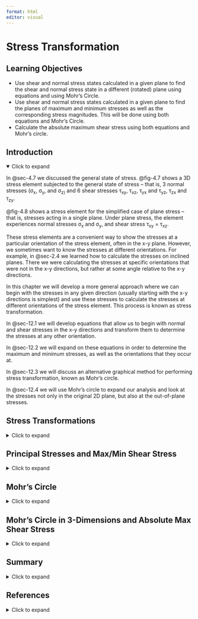 ```yaml
---
format: html
editor: visual
---
```


# Stress Transformation {#sec-stress-transformation}

::: {.callout-note icon="false"}
## Learning Objectives

-   Use shear and normal stress states calculated in a given plane to find the shear and normal stress state in a different (rotated) plane using equations and using Mohr’s Circle.
-   Use shear and normal stress states calculated in a given plane to find the planes of maximum and minimum stresses as well as the corresponding stress magnitudes. This will be done using both equations and Mohr’s Circle.
-   Calculate the absolute maximum shear stress using both equations and Mohr’s circle.
:::

## Introduction {.unnumbered}

<details open>

<summary>Click to expand</summary>

In @sec-4.7 we discussed the general state of stress. @fig-4.7 shows a 3D stress element subjected to the general state of stress – that is, 3 normal stresses (σ~x~, σ~y~, and σ~z)~ and 6 shear stresses τ~xy~, τ~xz~, τ~yx~ and τ~yz~, τ~zx~ and τ~zy~.

@fig-4.8 shows a stress element for the simplified case of plane stress – that is, stresses acting in a single plane. Under plane stress, the element experiences normal stresses σ~x~ and σ~y~, and shear stress τ~xy~ = τ~xz~.

These stress elements are a convenient way to show the stresses at a particular orientation of the stress element, often in the x-y plane. However, we sometimes want to know the stresses at different orientations. For example, in @sec-2.4 we learned how to calculate the stresses on inclined planes. There we were calculating the stresses at specific orientations that were not in the x-y directions, but rather at some angle relative to the x-y directions.

In this chapter we will develop a more general approach where we can begin with the stresses in any given direction (usually starting with the x-y directions is simplest) and use these stresses to calculate the stresses at different orientations of the stress element. This process is known as stress transformation.

In @sec-12.1 we will develop equations that allow us to begin with normal and shear stresses in the x-y directions and transform them to determine the stresses at any other orientation.

In @sec-12.2 we will expand on these equations in order to determine the maximum and minimum stresses, as well as the orientations that they occur at.

In @sec-12.3 we will discuss an alternative graphical method for performing stress transformation, known as Mohr’s circle.

In @sec-12.4 we will use Mohr’s circle to expand our analysis and look at the stresses not only in the original 2D plane, but also at the out-of-plane stresses.

</details>

## Stress Transformations {#sec-12.1}

<details>

<summary>Click to expand</summary>

The choice of a coordinate system to use when calculating stresses for a given loading condition is often chosen based on convenience, or what is considered to be the most straight forward system for the given loading directions and the geometrical orientation of the body. For example, consider the simple case of an axial load applied to a rectangular bar as shown in @fig-12.1. It is convenient to use a coordinate system in which one axis aligns with the longitudinal axis of the bar and the other two axis aligned with the edges of the cross-section. With this coordinate system, the general stress state can be quickly determined to consist of only a normal stress in the x direction. We can represent the state of stress at a given point, say point H, on a stress element. Remember that this stress element is actually a 3D object even though we typically draw a 2D plane view of the element.

![For simplicity, the x,y,z coordinate axes are cbosen to line up with the direction of loading and the longitudinal axis of the bar](images/CH12%20figures/figure%2012.1.png){#fig-12.1 fig-align="center" width="559"}

However, the coordinate systems that are the most straightforward to base stress calculations on do not always represent the directions for which the stress levels are the most critical. In the above example, if the bar consists of two sections glued together at an angle, or if the bar is made of wood or composite material with the grains or fibers running at angle to the horizontal, one might be concerned with the level of stress parallel and/or perpendicular to the joint surface (or grains/fibers).

@fig-12.2 shows an air duct which is part of a heat pump system and is subject to internal air pressure. Pressure vessels will be discussed in @sec-thin-walled-pressure-vessels and it will be shown that equations to calculate stress based on pressure and geometrical parameters in the longitudinal and hoop directions can be straightforwardly derived. However, as is the case for the duct in the figure, pressure vessels can often be made with welded seams wound in a helical pattern that forms an angle with the horizontal and vertical axes. It would be important to know the stresses in the directions parallel and perpendicular to these seams to ensure that the joint could tolerate the loading.

![A pressurized duct is fabricated with welding in a helical pattern](images/CH12%20figures/figure%2012.2.png){#fig-12.2 fig-align="center" width="405"}

Now we’ll use trigonometry to develop a general set of equations to transform stresses from one set of coordinate axes to another. Consider a stress element representing the state of stress at a point in the *xy* plane as shown in @fig-12.3. If we want to use the known stresses in the *xy* coordinate system to find the stresses parallel and perpendicular to a different plane, represented by the incline shown on the element, we can cut through the element at the appropriate angle and consider the free body diagram on the cut section. The FBD of the cut element shows the known stresses on the uncut sides of the element and the unknown internal reaction normal and shear stresses, σ~n~ and τ~nt~, on the cut side of the element. The internal reactions are represented in the directions for which we want to know the stress state.

![Stress element cut along plane of interest](images/CH12%20figures/figure%2012.3.png){#fig-12.3 fig-align="center" width="612"}

Consider the area of the cut side of the element on which σ~n~ and τ~nt~ act to be dA’. By applying trigonometry we can say that the area of the side on which σ~x~ acts, dA~x~, is:

$$
d A_x=d A^{\prime}(\sin \beta)=d A^{\prime} \cos (\theta)
$$

and the area of the side on which σ~y~ acts is:

$$
d A_x=d A^{\prime}(\cos \beta)=d A^{\prime} \sin (\theta)
$$

We can apply equilibrium to obtain expressions for σ~n~ and τ~nt~ if we express the stress components as forces and resolve those forces into the n and t directions. The force corresponding to each direction of stress is obtained by multiplying the stress with the area it acts on (i.e., the force corresponding to σ~x~ is σ~x~\*dA~x~).

From σ~x~ we have:

$$
\begin{aligned}
& F_n=-\sigma x^* d A x^* \cos (\theta)=-\sigma x^* d A^{\prime} \cos (\theta) \cos (\theta) \\
& \mathrm{Ft}=\sigma x^* \mathrm{~d} A x^* \sin (\theta)=\sigma x^* d A^{\prime} \cos (\theta) \sin (\theta)
\end{aligned}
$$

From σ~y~ we have:

$$
\begin{aligned}
& F_n=-\sigma y^* d A y^* \sin (\theta)=-\sigma y^* d A^{\prime} \sin (\theta) \sin (\theta) \\
& F t=-\sigma y^* d A y^* \cos (\theta)=-\sigma y^* d A^{\prime} \cos (\theta) \sin (\theta)
\end{aligned}
$$

From the vertical shear stress acting on the x-face we have:

$$
\begin{aligned}
& F n=-\tau_{xy}{ }^* d A x^* \sin (\theta)=-\tau x y^* d A^{\prime} \cos (\theta) \sin (\theta) \\
& F t=-\tau_{xy}{ }^* d A x^* \cos (\theta)=-\tau x y^* d A^{\prime} \cos (\theta) \cos (\theta)
\end{aligned}
$$

From the horizontal shear stress acting on the y face we have:

$$
\begin{aligned}
& \mathrm{Fn}=-\tau_{xy} *^* d A x^* \cos (\theta)=-\tau x y^* d^{\prime} \sin (\theta) \cos (\theta) \\
& F t=\tau_{xy}{ }^* d A y^* \sin (\theta)=\tau_{x y}^* d A^{\prime} \sin (\theta) \sin (\theta)
\end{aligned}
$$

Applying equilibrium in the n and t directions:

$$
\begin{gathered}
\sum F_n=-\sigma_x * d A^{\prime} * \cos ^2(\theta)-\sigma_y * d A^{\prime} * \sin ^2(\theta)-2 \tau_{x y} * d A^{\prime} * \cos (\theta) \sin (\theta)=0 \\
\sum F_t=\sigma_x * d A^{\prime} * \cos (\theta) \sin (\theta)-\sigma_y * d A^{\prime} * \cos (\theta) \sin (\theta)+\tau_{x y} * d A^{\prime} *\left(\sin ^2(\theta)-\cos ^2(\theta)\right) \\
+\tau_{n t} d A^{\prime}=0
\end{gathered}
$$

Solving the equations for σ~n~ and τ~nt~ and simplifying terms gives:

$$
\begin{aligned}
& \sigma_n=\sigma_x \cos ^2(\theta)+\sigma_y \sin ^2(\theta)+2 \tau_{x y} \sin (\theta) \cos (\theta) \\
& \tau_{n t}=-\left(\sigma_x-\sigma_y\right) \cos (\theta) \sin (\theta)+\tau_{x y}\left(\cos ^2(\theta)-\sin ^2(\theta)\right)
\end{aligned}
$$

These equations are known as the **stress transformation equations**.

Alternatively, implementing the trig identities:

$$
\begin{gathered}
\cos ^2(\theta)=\frac{1+\cos (2 \theta)}{2} \\
\sin ^2(\theta)=\frac{1-\cos (2 \theta)}{2} \\
\sin (2 \theta)=2 \sin (\theta) \cos (\theta) \\
\cos (2 \theta)=\cos ^2(\theta)-\sin ^2(\theta)
\end{gathered}
$$

The transformation equations can also be expressed as:

$$
\boxed{\begin{aligned}
\sigma_n & =\frac{\sigma_x+\sigma_y}{2}+\frac{\sigma_x-\sigma_y}{2} \cos (2 \theta)+\tau_{x y} \sin (2 \theta) \\
\tau_{n t} & =-\frac{\sigma_x-\sigma_y}{2} \sin (2 \theta)+\tau_{x y} \cos (2 \theta)
\end{aligned}}
$$ {#eq-12.1}

| *where*
| *𝜎~n~ = Average normal stress perpendicular to the inclined plane \[Pa, psi\]*
| *𝜏~nt~ = Average shear stress parallel to the inclined plane \[Pa, psi\]*
| *𝜎~x~ = Average normal stress in the x-direction, prior to any transformation \[Pa, psi\]*
| *𝜎~y~ = Average normal stress in the y-direction, prior to any transformation \[Pa, psi\]*
| *𝜏~xy~ = Average shear stress in the xy plane, prior to any transformation \[Pa, psi\]*
| *𝜃 = Angle between x-axis and transformed stress being caculated \[*$^\circ$*, rad\]*

Either set of transformation equations will work. The choice over which set to use is based on personal preference.

The stress transformation equations can be used to take a set of stresses calculated in the chosen coordinate system (xy) and transform them to a different coordinate system (*x’y’*), as shown in @fig-12.4. With θ defined to be the angle between the x-axis and the normal to the plane of interest as shown in @fig-12.3, the σ~n~ equation gives the stress on the rotated x-face, which we will call the σ~x’~. To find σ~y’~, the normal stress on the rotated y-face, we can simply sub an angle of (90° + θ) into the σ~n~ equation since the y’ axis would be rotated an additional 90° form the x-axis. Also note that substituting θ into the τ~nt~ equation gives τ~x’y’~.

![The angle θ is defined to be the angle between the original x axis and the normal to the plane of interest. Subbing θ into the stress transformation equations gives σ~x’~ and τ~x’y~ whle subbing in ( 90° + θ) gives σ~y’~.](images/CH12%20figures/figure%2012.4.png){#fig-12.4 fig-align="center" width="462"}

Another way to quickly determine the normal stress along the y’ axis once σ~x’~ is known is to make use of the concept of [stress invariance]{.underline} which is the idea that sum of the normal stresses (σ~x~ + σ~y~) remains constant regardless of the plane in which they are calculated. Put another way, the stress invariance principle allows us to say that (σ~x~ + σ~y~) = (σ~x’~ + σ~y’~).

The angle of incline may be measured and given relative to a variety of reference axes. It is imperative that one understands which angle to substitute into the transformation equations given above. To ensure you have the correct angle, take the following steps and see @fig-12.5:

1.  Draw a line that represents the plane of interest

2.  Draw the x-axis positive going towards the right

3.  Draw the axis normal to the plane of interest. It does not matter if you draw the normal axis as oriented counterclockwise or clockwise from the x-axis as long as you use the correct sign for the angle (see step 4).

4.  Determine the angle that goes from the x-axis to the normal axis. This angle is θ. If the direction from the x-axis to the normal axis is counterclockwise, then θ should be taken to be positive. If the direction from the x-axis to the normal axis is clockwise, then θ should be taken to be negative.

![Draw a sketch of the x-axis and the normal axis to ensure you use the correct magnitude and sign for θ in the stress transformation equations.](images/CH12%20figures/figure%2012.5.png){#fig-12.5 fig-align="center" width="458"}

Finally, one should note that the transformation equations were derived based on stresses given in the the x-y plane where x is the horizontal axis positive to the right and y is the vertical axis positive upwards. If a plane other than the xy plane is being used for the general stress calculations, or if the x and y axes are oriented in the opposite configuration, the rule to follow would be to substitute the stress normal to the vertical faces of the element in for the σ~x~ terms of the equations and the stress normal to the horizontal faces of the element in the σ~y~ terms of the equations. For example, given the stress element in @fig-12.6, one would substitute σ~z~ = 90 MPa in for the σx terms of the stress transformation equations, σ~x~ = -150 MPa in for the σ~y~ terms, and τ~xz~ = -16 MPa in for the τ~xy~ terms.

![Element drawn in the xz plane](images/CH12%20figures/figure%2012.6.png){#fig-12.6 fig-align="center" width="394"}

@exm-12.1 and @exm-12.2 below illustrate the use of the stress of transformation equations.

::: {.callout-tip collapse="true" icon="false"}
## Example 12.1

::: {#exm-12.1}
<p>

</p>

The general stress state at a point on a hollow pipe formed with spiral welds inclined to an angle β with respect to the horizontal is shown below. For stress magnitudes given as follows: Sx = 128 MPa, *S~y~* = 80 MPa, Sxy = 75.45 MPa, and β = 42°. Determine the stress parallel and perpendicular to weld.

![](images/CH12%20figures/example%2012.1%20part%201.png){fig-align="center" width="519"}

::: {.callout-tip collapse="true" icon="false"}
## Solution

The stress parallel and perpendicular to the weld can be found by applying the stress transformation equations with σ~x~ = 128 MPa, σ~y~ = 80 MPa, and τ~xy~ = -75.45 MPa:

$$
\begin{aligned}
& \sigma_n=\sigma_x \cos ^2(\theta)+\sigma_y \sin ^2(\theta)+2 \tau_{x y} \sin (\theta) \cos (\theta) \\
& \tau_{n t}=-\left(\sigma_x-\sigma_y\right) \cos (\theta) \sin (\theta)+\tau_{x y}\left(\cos ^2(\theta)-\sin ^2(\theta)\right)
\end{aligned}
$$

Notice that the normal stresses are positive since they are both shown to be tensile on the given stress element but the shear stress is negative based on the fact that the shear stress arrow goes in the negative y direction on the positive x-face (the same conclusion can be drawn by observing any of the other faces).

Before performing the calculation, the appropriate angle θ must also be found. The plane of interest in this as is the plane of the weld which is represented by the line representing the spiral. The angle θ needed to substitute into the equations is the angle between the x-axis and th normal axis to the weld. Based on the normal axis below the x-axis, we can see θ is θ = -(90 – β) = -48°. The angle is negative since it is a clockwise rotation to get from the x axis to the n-axis below.

We could also base θ on the dashed normal axis, in which case the magnitude of θ would be θ = 180° – 48° = 132°. This angle is positive since the rotation from the x-axis to the dashed normal axis is counterclockwise.

![](images/CH12%20figures/example%2012.1%20part%202.png){fig-align="center" width="340"}

So with σ~x~ = 128 MPa, σ~y~ = 80 MPa, τ~xy~ = -75.45 MPa, and θ = -48° (or +132°), **the stress normal to the weld is σ~n~ = 139.0 MPa. The stress parallel to the weld is τ~nt~ = 31.76 MPa.**
:::
:::
:::

::: {.callout-tip collapse="true" icon="false"}
## Example 12.2

::: {#exm-12.2}
<p>

</p>

The stresses shown act at a point in a stressed body as shown. Normal and shear stress magnitudes acting on horizontal and vertical planes at the point are *S~x~* = 1700 psi, *S~y~* = 800 psi, and *S~xy~* = 790 psi. Determine the normal (positive if tensile, negative if compressive) and shear stresses at this point on the inclined plane shown. Assume β = 36°.

![](images/CH12%20figures/example%2012.2%20part%201.png){fig-align="center" width="301"}

::: {.callout-tip collapse="true" icon="false"}
## Solution

We will first determine the angle θ that we need for the stress transformation equations. Recall the the process described in @sec-12.1:

1.  Draw a line that represents the plane of interest

2.  Draw the x-axis positive going towards the right

3.  Draw the axis normal to the plane of interest. It does not matter if you draw the normal axis as oriented counterclockwise or clockwise from the x-axis as long as you use the correct sign for the angle (see step 4).

4.  Determine the angle that goes from the x-axis to the normal axis. This angle is θ. If the direction from the x-axis to the normal axis is counterclockwise, then θ should be taken to be positive. If the direction from the x-axis to the normal axis is clockwise, then θ should be taken to be negative.

![](images/CH12%20figures/example%2012.2%20part%202.png){fig-align="center" width="303"}

Either angle labeled θ in the illustration will work and produce the same results. In this example, we will use the smaller of the two:

θ = 90 – β = 54°.

The angle is positive since the n-axis is rotated counterclockwise from the positive x-axis.

With θ determined, the only thing left to do is make the subsitutions into the stress transformation equations and calculate. Note that the σn equation will give us the normal stress on the rotated x-face (x’), so will need to also calculate σn with the angle (θ + 90°) to get σy’ or use the stress invariance concept: (σx + σy = σx’ + σy’)

Substituting σ~x~ = -1700 psi (negative since it is shown to be compressive), σ~y~ = 800 psi, τ~xy~ = 790 psi, and θ = 54° into:

$$
\begin{aligned}
& \sigma_n=\frac{\sigma_x+\sigma_y}{2}+\frac{\sigma_x-\sigma_y}{2} \cos (2 \theta)+\tau_{x y} \sin (2 \theta) \\
& \tau_{n t}=-\frac{\sigma_x-\sigma_y}{2} \sin (2 \theta)+\tau_{x y} \cos (2 \theta)
\end{aligned}
$$

Gives σ~x’~ = 687.6 psi and τ~x’y’~ = 945 psi.

Furthermore, applying stress invariance: -1700 psi + 800 psi = 687.6 psi + σ~y’~ gives σ~y'~ = -1588 psi

**σ~x’~ = 687.6 psi**

**τ~x’y’~ = 945 psi**

**σ~y'~ = -1588 psi**
:::
:::
:::

::: {.callout-warning icon="false"}
## Step-by-step: Stress transformation

Given a general stress state (σx, σy, and τxy) at a point in the x-y plane where x is the horizontal axis positive to the right and y is the vertical axis positive upwards:

1.  Establish the angle θ that corresponds to the angle of rotation between the positive x-axis and the axis normal (x’) to the plane of interest. Remember to make the angle negative if the rotation is clockwise from the x axis to the normal axis and positive if the rotation is counterclockwise.

2.  Substitute in the stresses with appropriate sign and the angle θ with appropriate sign into the stress transformation equations to find σ~n~ and τ~nt~. Remember that normal stresses are negative if compressive and positive if tensile, shear stresses are positive if the shear stress arrow on the positive x face points in the positive y direction and negative otherwise. This will give σ~x’~ and τ~x’y’~.

3.  Use (θ+90°) in the σ~n~ transformation equation or the concept of stress invariance (σx + σy = σx’ + σy’) to find σy’.
:::

</details>

## Principal Stresses and Max/Min Shear Stress {#sec-12.2}

<details>

<summary>Click to expand</summary>

Often, the plane we would be the most concerned with is the one on which the normal stress or the shear stress is at a maximum or minimum. The maximum and minimum normal stresses are referred to as the principal stresses (σ~1~ and σ~2~) and the planes on which they act (described by angle of rotation of the stress element, θ~p1~ and θ~p2~) are the principal planes. The maximum and minimum shear stresses are simply referred to as the maximum and minimum shear stress, respectively, and the planes on which they occur are referred to simply as the planes of maximum and minimum shear stress (denoted as θ~s1~ and θ~s2~).

It is important to note that in this section, only rotations within a two dimensional plane are being considered. As will be seen in @sec-12.4, the principal planes and principal stresses are the same even when considering out of plane rotation of the stress element (see @fig-12.7), but the max shear stress could be different. Therefore, the max and min sheer stress as determined by the below derived equations will be referred to as the max/min *in-plane* shear stress.

![The max shear stress obtained from in-plane rotations of the stress element may not be the same as the max shear stress when considering out of plane rotation as well. This section describes how to find the max/min in-plane shear stress.](images/CH12%20figures/figure%2012.7.png){#fig-12.7 fig-align="center" width="571" height="207"}

As we rotate the stress element and the angle θ changes, the stress changes in a predictable way. @fig-12.8 shows the variation of normal stress σx’ with angle θ. The principal stresses can be seen to occur at specific values of θ. These angles will be 90° apart from one another. A similar graph could be drawn for τx’y’.

![Plot showing how normal stress σx’ varies with angle θ.](images/CH12%20figures/figure%2012.8.png){#fig-12.8 fig-align="center" width="374"}

Since these stresses are maximums and minimums (i.e., the slope of the curve is zero at these points) and since the transformation equations derived in @sec-12.1 are functions in terms of the plane rotation angle θ, we can simply take the derivates of the two equations and set them equal to zero to find the angles at which we would get the maximum and minimum of each type of stress. Using the second set of transformation equations derived in @sec-12.1 (though the first set would yield the same results):

$$
\begin{aligned}
& \frac{d \sigma_n}{d \theta}=-\left(\sigma_x-\sigma_y\right) \sin \left(2 \theta_p\right)+2 \tau_{x y} \cos \left(2 \theta_p\right)=0 \\
& \frac{d \tau_{n t}}{d \theta}=-\left(\sigma_x-\sigma_y\right) \cos \left(2 \theta_s\right)-2 \tau_{x y} \sin \left(2 \theta_s\right)=0
\end{aligned}
$$

Notice that θ is subscripted with a p in the first equation since this theta represents a principal plane as defined above. Similarly, θ is subscripted with and S in the second equation since this theta represents a plane of max or min in-plane shear stress.

These equations can be rearranged to isolate Tan (2θ) on one side and subsequently used to find θp and θs values:

$$
\boxed{\begin{aligned}
\tan \left(2 \theta_p\right) & =\frac{2 \tau_{x y}}{\left(\sigma_x-\sigma_y\right)} \\
\tan \left(2 \theta_s\right) & =-\frac{\left(\sigma_x-\sigma_y\right)}{2 \tau_{x y}}
\end{aligned}}
$$ {#eq-12.2}

| *where*
| *𝜃~p~ = Orientation of one of the principal planes, with respect to the x-axis \[*$^\circ$*, rad\]*
| *𝜃~s~ = Orientation of one of the maximum shear planes, with respect to the x-axis \[*$^\circ$*, rad\]*
| *𝜏~xy~ = Average shear stress in the xy plane, prior to any transformation \[Pa, psi\]*
| *𝜎~x~ = Average normal stress in the x-direction, prior to any transformation \[Pa, psi\]*
| *𝜎~y~ = Average normal stress in the y-direction, prior to any transformation \[Pa, psi\]*

Once the angles associated with the planes of extreme stresses are determined, they can be substituted into the stress transformation equation of @sec-12.1 along with the stresses in the given plane to find the principal stresses and max/min shear stress.

A few calculation details that it will be helpful to remember are:

1.  The inverse tangent function has two possible solutions. One solution would be the angle that will be reported by a calculator, and the other possible answer is the angle that is that angle plus or minus 180°. So if you use your calculator to solve the Tan (2θp) equation, you would take half that to get the first principle angle and then add or subtract 90 degrees to that principal angle to get the second. The same idea applies to finding the two θ~s~ angles.

2.  By convention, the *most positive* of the two principal stresses is denoted as σ~1~. The other principal stress is then σ~2~. The angle that produces that σ~1~ stress is θ~p1~ and the angle that produces σ~2~ is θ~p2~.

3.  The max and min in-plane shear stresses will always turn out to be equal in magnitude by opposite in sign, or in other words, the minimum shear stress is always the negative of the maximum shear stress. As with the principal planes and stresses, one would need to substitute one of the θ~s~ angles into the shear stress transformation equation to determine which angle corresponds to the maximum in-plane shear stress and which corresponds to the minimum.

4.  The angles of maximum and minimum shear stresses are 90° apart from each other, and 45° apart from the principal directions. If one principal direction is found to be, for example, 40° then the other principal direction can be determined as either (40° + 90° =) 130° or (40° - 90° =) -50°. The angles of maximum and minimum in-plane shear stress can then be determined as either (40° + 45° =) 95° or (40° - 45° =) - 5°. It is also acceptable to add or subtract 45° from 130° or from – 50°.

5.  Given the variety of different of possible correct angles, we will use a convention that principal directions and angles of maximum and minimum shear stress will be calculated in the range – 90° ≤ θ ≤ + 90°.

If desired, the principal stresses and max./min. shear stresses can be calculated directly without first finding the principal directions:

$$
\boxed{\begin{gathered}
\sigma_{1,2}=\frac{\sigma_x+\sigma_y}{2} \pm \sqrt{\left(\frac{\sigma_x-\sigma_y}{2}\right)^2+\tau_{x y}{ }^2} \\
\tau_{x \prime y^{\prime}}= \pm \sqrt{\left(\frac{\sigma_x-\sigma_y}{2}\right)^2+\tau_{x y}{ }^2}
\end{gathered}}
$$ {#eq-12.3}

| *where*
| *𝜎~1,2~ = Principal stresses \[Pa, psi\]*
| *𝜎~x~ = Average normal stress in the x-direction, prior to any transformation \[Pa, psi\]*
| *𝜎~y~ = Average normal stress in the y-direction, prior to any transformation \[Pa, psi\]*
| *𝜏~xy~ = Average shear stress in the xy plane, prior to any transformation \[Pa, psi\]*

Some useful conclusions that can be drawn simply by studying the principal plane and plane of max/min shear stress equations are as follows:

1.  If the shear stress transformation equation given in @sec-12.1 is set equal to 0 in order to find the plane at which shear stress is equal to 0, we would arrive at the same equation as the Tan(2θ~p~) found above. We can then conclude that [shear stress is 0 on the principal planes]{.underline}. It can also be said that if the shear stress is found to be 0 on any given plane, then that plane must be a principal plane.

2.  The equation for Tan(2θ~s~) is the negative inverse of the equation for Tan (2θ~p~). This means that 2θ~s~ = 2θ~p~ ± 90° or θ~s~ = θ~p~ ± 45°. Recognizing this can allow one to calculate one set of angles more efficiently once the other is found.

3.  If either of the θ~s~ angles are substituted into the normal stress transformation equation, the normal stress would work out to be the average stress $\left(\frac{\sigma_x+\sigma_y}{2}\right)$. Once again, this recognition can help make determining the total stress state on the plane of max/min shear stress more efficient.

@exm-12.3 demonstrates the calculation of the principal stresses, the maximum in-plane shear stress, and the orientations that these stresses occur at.

::: {.callout-tip collapse="true" icon="false"}
## Example 12.3

::: {#exm-12.3}
<p>

</p>

The state of plane stress at a point is represented by the stress element below. Determine the principal stresses and the maximum in-plane shear stress and draw the corresponding stress elements.

![](images/CH12%20figures/example%2012.3%20part%201.png){fig-align="center" width="346"}

::: {.callout-tip collapse="true" icon="false"}
## Solution

Following the steps given at the end of @sec-12.2:

1.  Find the principal planes using\
    $$
    \operatorname{Tan}\left(2 \theta_p\right)=\frac{2 \tau_{x y}}{\left(\sigma_x-\sigma_y\right)}
    $$\
    \
    With σ~x~ = -80 MPa, σ~y~ = 50 MPa, and τ~xy~ = -25 MPa, we get:

    θ~p~ = 10.52° based on the answer from the calculator.

    The other angle is then θ~p~ = 10.52° + 90° = 100.52°

    So the principal plane angles are 10.52° and 100.52°.

2.  Subbing θ~p~ = 10.52° into:\
    $$
    \sigma_n=\frac{\sigma_x+\sigma_y}{2}+\frac{\sigma_x-\sigma_y}{2} \cos (2 \theta)+\tau_{x y} \sin (2 \theta)
    $$

    gives σ~n~ = -84.6 MPa and subbing θ~p~ = 100.52° in gives σ~n~ = 54.6 MPa.

    Since 54.6 MPa is the most positive of the two principal stresses, σ~1~ = 54.6 MPa and σ~2~ = -84.6 MPa.

    The 54.6 MPa would go on the rotated x-face and the -85.6 MPa would go on the rotated y-face of the stress element rotated counterclockwise 100.52°.\
    \
    Conversely, if the stress element is rotated counterclockwise by 10.52°, the stress on the rotated x-face would be -84.6 MPa and the stress on the rotated y-face would be 54.6 MPa.

    Drawing the stress element rotated to the principal planes:

    ![](images/CH12%20figures/example%2012.3%20part%202.png){width="245"}\
    \
    Notice that the stress element looks the same no matter which angle is used for the rotation. Also note that the shear stress on the principal plane is 0.

3.  Next we will find the planes of max/min in-plane shear planes as well as the corresponding shear stresses. We could use:\
    $$
    \operatorname{Tan}\left(2 \theta_s\right)=-\frac{\left(\sigma_x-\sigma_y\right)}{2 \tau_{x y}}
    $$

    But since we already have the θ~p~ angles, we will use the fact that the max/min in-plane shear stress planes are +/- 45° from those. We can choose either θ~p~ angle to add and subtract the 45° to and from. The final orientation of the element would be the same. Since it is generally easier to visualize angle rotations smaller in magnitude than 90, so we will use the smaller θ~p~ value.\
    So θ~s~ = 10.52° +/- 45° = 55.5° and -34.5°.

4.  Subbing θ~s~ = 55.5° into:\
    $$
    \tau_{n t}=-\frac{\sigma_x-\sigma_y}{2} \sin (2 \theta)+\tau_{x y} \cos (2 \theta)
    $$

    gives τ~nt~ = 69.6 MPa. Since this is a positive value, we know that this is the max in-plane shear stress and that θs = -34.5 ° should give τnt = -69.6 MPa = τ~min~ (in-plane).

    So if we rotate the stress element counterclockwise by 55.5°, we would draw a positive shear stress and if we rotate it clockwise 34.5 degrees, we would draw a negative shear stress.

5.  The normal stress on the plane of max/min in-plane shear stress is\
    $$
    \sigma=\sigma_{avg}=\frac{\left(\sigma_x+\sigma_y\right)}{2}=-15 \mathrm{MPa}
    $$

Drawing the stress rotated to the planes of max/min shear stress:

![](images/CH12%20figures/example%2012.3%20part%203.png){fig-align="center" width="350"}

Once again, notice that the stress element looks fundamentally the same regardless of which θ~s~ angle is used.

**θ~p1~ = 100.52° and θ~p2~ = 10.52°**

**σ~1~ = 54.6 MPa and σ~2~ = - 84.6 MPa**

**θ~s~ = 55.5° and -34.5°**

**τ~max~ (in-plane) = 69.6 MPa**

**τ~min~ (in-plane) = - 69.6 MPa**

**Elements are drawn above.**
:::
:::
:::

::: {.callout-warning icon="false"}
## Step-by-step: Principal Stresses and max/min shear stress

Given a general stress state (σx, σy, and τxy) at a point in the x-y plane where x is the horizontal axis positive to the right and y is the vertical axis positive upwards:

1.  Use the Tan(2θ~p~) equation to find the planes of principal stresses. The angle reported by the calculator provides twice one of the angles. The other is determined by adding or subtracting 90° from the first.

2.  Substitute the two θ~p~ angles into the σ~n~ transformation equation to determine the principal stresses. The most positive of the two is deemed σ~1~ and the other is σ~2~. Alternatively, only sub one of the angles into the stress transformation to get one of the principal stresses. The other principal stress can be calculated using stress invariance.

3.  Use the Tan(2θ~s~) equation to find the planes of max/min in-plane shear stress. Alternatively, add/subtract 45° to one of the principal plane angles.

4.  Substitute one of the θs angles into the τ~nt~ equation to determine whether it leads to the max in-plane shear stress or the min. The other angle will lead to a shear stress of equal magnitude but opposite sign.

5.  Calculate the average stress. This stress is the normal stress on the x’ and y’ faces when the element is rotated to the planes of max/min in-plane shear stress.
:::

</details>

## Mohr's Circle {#sec-12.3}

<details>

<summary>Click to expand</summary>

As an alternative to using equations to determine principal planes and stresses as well as max/min shear planes and stresses, one can use a graphical method known as Mohr’s Circle. The stress transformation equations can be seen to actually be equations of a circle where the perimeter of the circle consists of coordinates points that correspond to normal stress on the horizontal axis and shear stress on the vertical axis. The advantage of using Mohr’s Circle is that it does not involve needing to recall equations and can be quick and efficient to use with some practice.

To construct the circle (refer to the fully constructed Mohr’s circle in @fig-12.11):

1.  To start, draw a set of coordinate axes where normal stress will be on the horizontal axis and shear stress will be on horizontal axis. Note in 12.9 that the shear stress is labeled with a (CW) for clockwise on the positive side and a (CCW) for counterclockwise on the negative side as a reminder of how the signs on the vertical coordinates are determined.

2.  Plot the center of the circle, C, which will lie on the normal stress axis at a point equal to the average normal stress.\
    $$
    C=\left(\frac{\sigma_x+\sigma_y}{2}, 0\right)
    $$

3.  Next, one coordinate point on the circle needs to be established based on the given stress state and plotted on the axes. This point, which we will call the [x-point,]{.underline} will come from the stresses drawn on the positive x-face of the stress element. The normal stress is positive if tensile and negative if compressive. The sign on the vertical coordinate, the shear stress, will depend on the direction of rotation that the shear stress on the x-face will cause. If it would tend to rotate the element clockwise, it will be plotted on the positive side of the vertical axis and vice versa.

    On the representative stress element in @fig-12.9 below, the normal stress on the x face is tensile and the upwards shear stress would tend to cause the element rotate counterclockwise, so the x-point is (+σ~x~, -τ~xy~).

![Positive x-face of a stress element showing the normal and shear stresses used to plot the coordinate point on Mohr's circle. On this face, the normal stress is positive and the shear stress causes the element to rotate counterclockwise.](images/CH12%20figures/figure%2012.9.png){#fig-12.9 width="696"}

We could alternatively use what we will call the y-point, which comes from the stresses acting on the positive y-face of the stress element with the same sign conventions above. For the representative stress element of @fig-12.9, the normal stress on the y face (@fig-12.10) is drawn in the tensile direction and the rightwards shear stress would tend to cause the element to rotate clockwise, so the y-point is (+σ~y~, +τ~xy~).

![The positive y-face of a stress element showing the normal and shear stresses used to plot the coordinate point on Mohr's circle. On this face, the normal stress is positive and the shear stress causes the element to rotate clockwise.](images/CH12%20figures/figure%2012.10.png){#fig-12.10 width="348"}

4.  Once the center and either the x-point or y-point are plotted, draw a line that connects them. This line is the radius of the circle. This radius, R, can be determined using of the Pythagorean Theorem on the triangle formed between C, σ~x~, and the x-point. Since the radius of the circle will be constant, we can now draw the rest of the circle.\
    $$
    R=\sqrt{\left(\sigma_x-C\right)^2+\tau_{x y}^2}
    $$

5.  Recalling that the shear stress is zero on the principal plane, we can observe that that corresponds exactly to the normal stress axis so we can identify σ~1~ to be the normal stress on the right extreme of the circle and σ~2~ to be the normal stress on the left extreme of the circle. Furthermore, based on inspection of the circle and the known points, we can see that σ~1~ = C + R and σ~2~ = C - R.

6.  It can also be seen that the max and min in-plane shear stress would be at the bottom and top of the circle, respectively, so we can say that τ~max~ = +R and τ~min~ = -R.

    The max shear stress is at the bottom since a positive shear stress on the positive x-face would cause the stress element to rotate counterclockwise.

    The circle also confirms that the normal stress on the plane of max/min in-plane shear stress is $\mathrm{C}=\sigma_{avg}=\frac{\sigma_x+\sigma_y}{2}$

7.  To find the angles of the principal planes and max/min shear stress, or to use the circle to perform stress transformations to arbitrary planes, one must note that rotations around the circle represent twice the actual amount of rotation required to get from the stress state in one plane to the stress state in the rotated plane. Furthermore, rotations counterclockwise from the x-point are considered to be positive angles and the rotations clockwise from the x-point are considered to be negative angles.

    Thus, the angle between the radial line that connects C and the x-point to the principal plane (normal stress axis) is 2θp. This angle can be determined by applying right triangle trigonometry principles to the right triangle used to find the radius:\
    $$
    \tan (2 \theta p)=\frac{C+\sigma_x}{\tau_{x y}}
    $$\
    As discussed in @sec-12.2, the inverse tangent function will have two solutions. One of those solutions (divided by 2) will be the angle that corresponds to rotating from the x point to the σ1 side of the circle from which means that this principal angle leads to σ1 acting on the rotated x face (x’ face) of the stress element and therefore σ~2~ acts on the rotated y face (y’ face). The other solution to θ~p~ will correspond to the angle necessary to rotate from the x point to the σ2 side of the circle which will lead to σ~2~ acting on the x’ face and σ1 acting on the y’ face.

8.  The angle to the plane of max/min in-plane shear stress can be found in a similar manner. By visual inspection one can see that the tan(2θs) will be the inverse of tan(2θp). Alternatively, it can be calculated as 2θs = 90° - 2θp. One should note, however, the directions of the angles for rotation.  Recalling the convention used to apply sign to the shear stress coordinate, the angle that goes from the x-point to the negative side of the shear stress axis will correspond to the rotation that results in the maximum in-plane shear stress and vice versa.

9.  Once these quantities are known, the use of the circle to perform stress transformations at arbitrary planes requires making similar trigonometric calculations. This process is better illustrated in @exm-12.4.

::: {#fig-12.11 layout-ncol="2" layout-valign="bottom"}
![Mohr's circle](images/CH12%20figures/figure%2012.11%20part%201.png){#fig-12.11a fig-align="center" width="546"}

![Stress Element](images/CH12%20figures/figure%2012.11%20part%202.png){#fig-12.11b fig-align="center" width="270"}

Fully constructed Mohr’s circle for the representative stress element shown
:::

</details>

## Mohr’s Circle in 3-Dimensions and Absolute Max Shear Stress {#sec-12.4}

<details>

<summary>Click to expand</summary>

The methods discussed so far in Sections 12.2 and 12.3 provide the maximum in-plane shear stress that arises from planar rotations in the 2D plane, but as discussed in @sec-12.2, the actual maximum shear stress may result from an out of plane rotation. Thus, while this text is generally restricted to planar (2D) stress states, we need to consider a 3D stress element in order to determine the absolute maximum shear stress.

However, we are still considering only cases in which the stresses act in just two of the three principal directions. For the sake of this discussion, we will say that the stresses act in only the x and y directions, though it could generally be any combination of two axes. If stresses act only in the x and y directions, then a 3D stress element would include these stresses on the x and y faces, but the normal stress on the z face would be zero and the shear stress in the *xz* and *yz* planes would also be zero (see @fig-12.12). Recalling the earlier finding that if the shear stress is 0 on a given plane, the plane is a principal plane, we can say that the *xz* plane and the *yz* planes are principal planes with respect to rotation of the element around the y and x axes respectively.

It we start with the stress element already rotated in the xy plane to one of its principal planes, we know that the stresses on the x and y faces in this plane (x’ and y’ faces) will be σ1 and σ2 or vice versa. This means that σ~1~ (or σ~2~) and σ~z~ are the principal stresses on the yz plane and the σ~1~ (or σ~2~) and σ~z~ are the principal stresses on the *xz* plane. Since we are still dealing with plane stress, we know that σ~z~ = 0. In the case of plane stress then, there are principal stresses σ~1~ and σ~2~ as above, as well as σ~3~ = 0.

![3D stress element with stress acting in only 2 or the 3 principal directions.](images/CH12%20figures/figure%2012.12.png){#fig-12.12 fig-align="center" width="641"}

We can draw Mohr’s circle for each of these three planes on one plot. We will consider three cases:

1.  σ~1~ and σ~2~ on based on the xy plane are both positive

2.  σ~1~ and σ~2~ on based on the xy plane are both negative

3.  σ~1~ and σ~2~ on based on the xy plane are opposite signs

**Case 1:**

Referring to @fig-12.13, the larger inner circle is Mohr’s circle for the x-y plane as can be noted by the fact that the max and min normal stresses on that circle are σ1 and σ2, respectively. The smaller inner circle is Mohr’s circle for either the x-z or the y-z plane (whichever one has σ~2~ as the principal stress on the non-z face). The largest circle is Mohr’s circle for the other of the two non xy planes. We can see in this case that the largest shear stress is given by the radius of the largest circle which is σ~1~/2.

So in the case that σ~1~ and σ~2~ are both positive, the absolute max shear stress is:

$$
\tau_{(\max )absolute}=\left|\frac{\sigma_1}{2}\right|
$$

The absolute value is there since we now the max shear stress must be a positive shear stress given that the max and min shear stresses are negatives of each other.

![The three planes represented on Mohr’s circle for the case where both the principal stresses in the xy plane are positive.](images/CH12%20figures/figure%2012.13.png){#fig-12.13 fig-align="center" width="381"}

**Case 2:**

Referring to @fig-12.14, all the statements made in Case 1 still hold true except that the radius of the largest circle is now σ~2~/2.

So in the case that σ1 and σ2 are both positive, the absolute max shear stress is:

$$
\tau_{(\max )absolute}=\left|\frac{\sigma_2}{2}\right|
$$

![The three planes represented on Mohr’s circle for the case where both the principal stresses in the xy plane are negative.](images/CH12%20figures/figure%2012.14.png){#fig-12.14 fig-align="center" width="385"}

**Case 3:**

Referring to @fig-12.15, this case is different than the other two because in this case, the Mohr’s circle for the xy plane is the largest circle. This means that the absolute max shear stress and the maximum in-plane shear stress are the same.

So in the case that σ~1~ and σ~2~ are opposite in sign, the absolute max shear stress is:

$$
\tau_{(\max )absolute}=\left|\frac{\sigma_1-\sigma_2}{2}\right|
$$

![The three planes represented on Mohr’s circle for the case where the principal stresses in the xy plane are opposite signs.](images/CH12%20figures/figure%2012.15.png){#fig-12.15 fig-align="center" width="407"}

More generally, given principal stresses σ~1~, σ~2~, and σ~3~ = 0, the abosulte maximum shear stress can be determined from:

$$
\boxed{\tau_{(\max)absolute}=\left|\frac{\sigma_{\max }-\sigma_{\min }}{2}\right|}
$$ {#eq-12.4}

| *where*
| *𝜏~(max)absolute~ = Absolute maximum shear stress \[Pa, psi\]*
| *𝜎~max~ = Maximum principal stress \[Pa, psi\]*
| *𝜎~min~ = Minimum principal stress \[Pa, psi\]*

This works for any of the cases above:

-   Case 1: σ~max~ = σ~1~, σ~min~ = 0

-   Case 2: σ~max~ = 0, σ~min~ = σ~2~

-   Case 3: σ~ma~x = σ~1~, σ~min~ = σ~2~

::: {.callout-tip collapse="true" icon="false"}
## Example 12.4

::: {#exm-12.4}
<p>

</p>

For the stress state given by the stress element below, use Mohr’s Circle to find:

1.  The principal planes and principal stresses. Sketch the stress element rotated to these planes.

2.  The max in-plane shear stress and the plane at which it acts. Sketch the stress element rotated to this plane.

3.  The stress state on the plane on which the stress element is rotated clockwise 40°. Sketch the stress element rotated to this plane.

![](images/CH12%20figures/example%2012.4%20part%201.png){fig-align="center" width="320"}

@exm-12.4 demonstrates the use of Mohr's circle for a stress transformation problem.

::: {.callout-tip collapse="true" icon="false"}
## Solution

Following the steps given in @sec-12.3:

1.  The step of drawing the axes will be done as a part of step 3.

2.  Identify and plot the x-point: Looking at the positive x-face, the normal stress is compressive, so the horizontal coordinate will be -60 MPa. The shear stress arrow is upwards, which would tend to rotate the element counterclockwise, so the vertical coordinate will be negative, or -30 MPa. The x-point is then (-60,-30) MPa\
    ![](images/CH12%20figures/example%2012.4%20part%202.png){width="373"}\
    Identify and plot the y-point: Looking at the positive y-face, the normal stress is tensile, so the horizontal coordinate will be +15 MPa. The shear stress arrow is to the right, which would tend to rotate the element clockwise, so the vertical coordinate will be positive, or +30 MPa. The y-point is then (15,30) MPa.\
    ![](images/CH12%20figures/example%2012.4%20part%203.png){width="374"}\
    The points are shown plotted in step 3.

3.  Connect the two points on the circle and identify the center.\
    $$
    C=\frac{\sigma_x+\sigma_y}{2}=\frac{-60+15}{2}=-22.5 \mathrm{MPa}
    $$\
    ![](images/CH12%20figures/example%2012.4%20part%204.png){width="444"}

4.  The radius of the circle is: $R=\sqrt{\left(\sigma_x-C\right)^2+\tau_{x y}^2}=\sqrt{(-60-(-22.5))^2+30^2}=48.02 \mathrm{MPa}$

5.  We can now find σ1 by finding the distance from the origin to the rightmost point of the circle on the σ axis. Since C is negative, we can find distance to be C + R = -22.5 MPa + 48.02 MPa = 25.52 MPa.

    So σ~1~ = 25.5 MPa

    We can find σ2 by finding the distance from the origin to the leftmost point of the circle on the σ axis. This distance can be expressed as C- R  = -48.02 MPa – 22.5 MPa = -70.52 MPa

    So σ~2~ = -70.5 MPa

6.  The max in-plane shear stress is the bottom most point of the circle which is simply R = 48.02 MPa, or τmax (in-plane) = 48.0 MPa.

    The normal stress on this plane is C = -22.5 MPa

7.  The principal planes can be found as: $tan(2\theta_p)=\frac{\sigma_x-C}{\tau_{xy}}=\frac{-60{~MPa}-(-22.5{~MPa})}{30{~MPa}}$\
    One solution to this equation yields θp = -25.67°. This is the angle of rotation for which σ~2~ would be shown on the rotated x face. Note the negative angle means this would be a clockwise rotation.

    The other solution to the equation is that angle plus 90°, which in this case yields θ~p~ = 64.33°. This is the angle of rotation for which σ1 would appear on the rotated x-face. The positive angle indicates this would be a counterclockwise rotation.\
    ![](images/CH12%20figures/example%2012.4%20part%205.png){width="301"}

8.  With the θp angles known, we can see that the 2θ~s~ = 90 - 2θ~p~, or θ~s~ = 19.33° and -70.67°. In this case, a counterclockwise rotation of the x-point would bring it to the negative side of the vertical axis which corresponds to τmax, so we can say that θ~s~ = 19.33° is the plane of max in-plane shear stress.\
    ![](images/CH12%20figures/example%2012.4%20part%206.png){width="473"}

9.  Now we can use Mohr’s Circle to find the stress state on the plane where the stress element is rotated clockwise 40°. The circle is redrawn below for convenience.

    Recalling that rotations around the circle are twice the actual rotation, we will draw in a point (denoted as x’) that represents an 80 degree rotation clockwise from the x-point. Since we know from step 7 that the x-point is rotated 2\* 25.7° below σ~2~, we also know that x’ is rotated 80 – 50.4 = 29.6° above σ~2~.\
    ![](images/CH12%20figures/example%2012.4%20part%207.png){width="265"}\
    Since x’ is on the negative σ side and the positive τ side, we know that the normal stress on the x’ face is compressive and the shear stress arrow on the x’ face would tend to rotate the element clockwise (which corresponds to a negative shear stress).

    We can see from the circle that the shear stress is:

    $$
    \tau_{x'y'}=-Rsin(29.6^\circ)=-48.08{~MPa}*sin(29.6^\circ)=-23.7{~MPa}
    $$

    and

    $$
    \sigma_{x'}=C-Rcos(29.6^\circ)=-22.5{~MPa}-48.02{~MPa}*cos(29.6^\circ)=-64.3{~MPa}
    $$

    The stress on the rotated y face, σ~y’~, is obtained by finding the distance from the origin to the y’ point which is directly across the circle from x’.

    $$
    \sigma_{y'}=C+Rcos(29.6^\circ)=-22.5{~MPa}+48.02{~MPa}*cos(29.6^\circ)=19.3{~MPa}
    $$

    The rotated stress element can be drawn:\
    ![](images/CH12%20figures/example%2012.4%20part%208.png){width="323"}

**σ~1~ = 25.5 MPa on the principal plane θ~p~ = 64.3°**

**σ~2~ = -70.5 MPa on the principal plane θ~p~ = -25.7°**

**τ~max~ (in-plane) = 48.0 MPa on the plane θ~s~ = 19.33°**

On the plane rotated 40° clockwise from the given plane:

**σ~x’~ = - 64.3 MPa**

**σ~y’~ = 19.3 MPa**

**τ~x’y’~ = -23.7 MPa**
:::
:::
:::

::: {.callout-warning icon="false"}
## Step-by-step: Determine Absolute Max Shear Stress

To determine the absolute max shear stress, it is not necessary to draw out all three circles as was done above for illustrative purposes. One can simply:

1.  Determine the principal stresses in the xy plane (or whichever 2D plane is being used for the general stress state).

2.  Determine the absolute max shear stress to be $\tau_{(max)absolute}=\left|\frac{\sigma_{\max }-\sigma_{\min }}{2}\right|$
:::

</details>

## Summary {.unnumbered}

<details>

<summary>Click to expand</summary>

::: {.callout-note icon="false"}
## Key takeaways

Stress transformation equations can be used to take stresses calculated in a specific plane and determine the stresses on a different plane of interest. These types of transformation calculations could be necessary when multiple planes of interest are involved such as when material properties vary with direction or off axis connections are used. Mohr’s Circle provides a more graphical method that can also be used and requires minimal need to recall equations.

One can also use specific equations or Mohr’s Circle to determine the planes of max/min normal stress and shear stress and the corresponding stress values.

For planar (2D) loading conditions, principal (max/min normal stresses) stresses will not be affected by out of plane rotations, so those values can be calculated in the given plane. However, to determine the absolute max/min shear stress, out of plane rotations must be considered. The determination of the absolute max or min shear stress can ultimately be made based on the signs and values of the principal stresses.
:::

::: {.callout-note icon="false"}
## Key equations

**Stress transformation**

$$
\begin{aligned}
& \sigma_n=\sigma_x \cos ^2(\theta)+\sigma_y \sin ^2(\theta)+2 \tau_{x y} \sin (\theta) \cos (\theta) \\
& \tau_{n t}=-\left(\sigma_x-\sigma_y\right) \cos (\theta) \sin (\theta)+\tau_{x y}\left(\cos ^2(\theta)-\sin ^2(\theta)\right) \\
& \sigma_x+\sigma_y=\sigma_{x^{\prime}}+\sigma_{y^{\prime}}
\end{aligned}
$$

Or

$$
\begin{aligned}
& \sigma_n=\frac{\sigma_x+\sigma_y}{2}+\frac{\sigma_x-\sigma_y}{2} \cos (2 \theta)+\tau_{x y} \sin (2 \theta) \\
& \tau_{n t}=-\frac{\sigma_x-\sigma_y}{2} \sin (2 \theta)+\tau_{x y} \cos (2 \theta)
\end{aligned}
$$

**Principal plane and stress**

$$
\begin{aligned}
& tan\left(2 \theta_p\right)=\frac{2 \tau_{x y}}{\left(\sigma_x-\sigma_y\right)} \\
& \sigma_1, \sigma_2=\left(\frac{\sigma_x+\sigma_y}{2}\right) \pm \sqrt{\left(\frac{\sigma_x-\sigma_y}{2}\right)^2+\tau_{x y}^2}
\end{aligned}
$$

**In plane max/min shear planes and stresses**

$$
\begin{aligned}
& tan\left(2 \theta_s\right)=-\frac{\left(\sigma_x-\sigma_y\right)}{2 \tau_{x y}} \\
& \theta_s=\theta_p \pm 45^{\circ} \\
& \tau_{(max)in-plane}=\sqrt{\left(\frac{\sigma_x-\sigma_y}{2}\right)^2+\tau_{x y}^2}=\left|\frac{\sigma_1-\sigma_2}{2}\right| \\
& \sigma_{average}=\left(\frac{\sigma_x+\sigma_y}{2}\right)
\end{aligned}
$$

**Absolute max shear stress**

$$
\tau_{(max)absolute}=\left|\frac{\sigma_{\max }-\sigma_{\min }}{2}\right|
$$

**Mohr's circle**

$$
\begin{aligned}
& \mathrm{C}=\left(\frac{\sigma_x+\sigma_y}{2}\right) \\
& \mathrm{R}=\sqrt{\left(C+\sigma_x\right)^2+\tau_{x y}^2} \\
& tan(2 \theta p)=\frac{C+\sigma_x}{\tau_{x y}} \\
& tan(2 \theta s)=\frac{\tau_{x y}}{C+\sigma_x} \\
& \sigma_{1,2}=\mathrm{R} \pm \mathrm{C}
\end{aligned}
$$
:::

</details>

## References {.unnumbered}

<details>

<summary>Click to expand</summary>

**Figures**

Figure 12.1: For simplicity, the x,y,z coordinate axes are cbosen to line up with the direction of loading and the longitudinal axis of the bar. Kindred Grey. 2024. CC BY-NC-SA.

Figure 12.2: A pressurized duct is fabricated with welding in a helical pattern. Sneha Davison. 2024. CC BY-NC-SA.

Figure 12.3: Stress element cut along plane of interest. Kindred Grey. 2024. CC BY-NC-SA.

Figure 12.4: The angle θ is defined to be the angle between the original x axis and the normal to the plane of interest. Kindred Grey. 2024. CC BY-NC-SA.

Figure 12.5: Draw a sketch of the x-axis and the normal axis to ensure you use the correct magnitude and sign for θ in the stress transformation equations. Kindred Grey. 2024. CC BY-NC-SA.

Figure 12.6: Element drawn in the xz plane. Kindred Grey. 2024. CC BY-NC-SA.

Example 12.1: Kindred Grey. 2024. CC BY-NC-SA.

Example 12.2: Kindred Grey. 2024. CC BY-NC-SA.

Figure 12.7: The max shear stress obtained from in-plane rotations of the stress element may not be the same as the max shear stress when considering out of plane rotation as well. Kindred Grey. 2024. CC BY-NC-SA.

Figure 12.8: Plot showing how normal stress σx’ varies with angle θ. Kindred Grey. 2024. CC BY-NC-SA.

Example 12.3: Kindred Grey. 2024. CC BY-NC-SA.

Figure 12.9: Positive x-face of a stress element showing the normal and shear stresses used to plot the coordinate point on Mohr’s circle. Kindred Grey. 2024. CC BY-NC-SA.

Figure 12.10: The positive y-face of a stress element showing the normal and shear stresses used to plot the coordinate point on Mohr’s circle. Kindred Grey. 2024. CC BY-NC-SA.

Figure 12.11: Fully constructed Mohr’s circle for the representative stress element shown. Kindred Grey. 2024. CC BY-NC-SA.

Figure 12.12: 3D stress element with stress acting in only 2 or the 3 principal directions. Kindred Grey. 2024. CC BY-NC-SA.

Figure 12.13: The three planes represented on Mohr’s circle for the case where both the principal stresses in the xy plane are positive. Kindred Grey. 2024. CC BY-NC-SA.

Figure 12.14: The three planes represented on Mohr’s circle for the case where both the principal stresses in the xy plane are negative. Kindred Grey. 2024. CC BY-NC-SA.

Figure 12.15: The three planes represented on Mohr’s circle for the case where the principal stresses in the xy plane are opposite signs. Kindred Grey. 2024. CC BY-NC-SA.

Example 12.4: Kindred Grey. 2024. CC BY-NC-SA.

</details>
